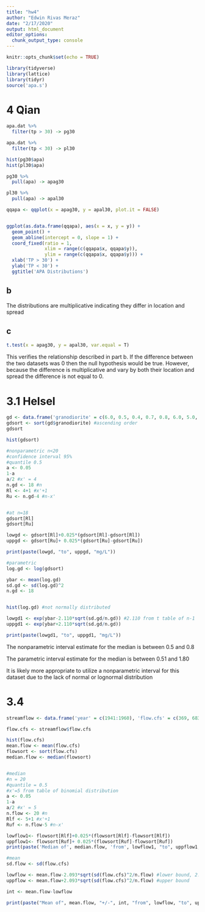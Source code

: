```yaml
---
title: "hw4"
author: "Edwin Rivas Meraz"
date: "2/17/2020"
output: html_document
editor_options: 
  chunk_output_type: console
---
```


```r
knitr::opts_chunk$set(echo = TRUE)
```

```r
library(tidyverse)
library(lattice)
library(tidyr)
source('apa.s')
```

# 4 Qian
```r
apa.dat %>%
  filter(tp > 30) -> pg30

apa.dat %>%
  filter(tp < 30) -> pl30

hist(pg30$apa)
hist(pl30$apa)

```

```r
pg30 %>%
  pull(apa) -> apag30

pl30 %>%
  pull(apa) -> apal30

qqapa <- qqplot(x = apag30, y = apal30, plot.it = FALSE)


ggplot(as.data.frame(qqapa), aes(x = x, y = y)) + 
  geom_point() + 
  geom_abline(intercept = 0, slope = 1) + 
  coord_fixed(ratio = 1, 
              xlim = range(c(qqapa$x, qqapa$y)), 
              ylim = range(c(qqapa$x, qqapa$y))) +
  xlab('TP > 30') +
  ylab('TP < 30') +
  ggtitle('APA Distributions')

```

## b

The distributions are multiplicative indicating they differ in location and spread


## c
```r
t.test(x = apag30, y = apal30, var.equal = T)

```

This verifies the relationship described in part b. If the difference between the two datasets was 0 then the null hypothesis would be true. However, because the difference is multiplicative and vary by both their location and spread the difference is not equal to 0. 

# 3.1 Helsel
```r
gd <- data.frame('granodiorite' = c(6.0, 0.5, 0.4, 0.7, 0.8, 6.0, 5.0, 0.6, 1.2, 0.3, 0.2, 0.5, 0.5, 10, 0.2, 0.2, 1.7, 3.0))
gdsort <- sort(gd$granodiorite) #ascending order
gdsort

hist(gdsort)

#nonparametric n<20
#confidence interval 95%
#quantile 0.5
a <- 0.05
1-a
a/2 #x' = 4
n.gd <- 18 #n
Rl <- 4+1 #x'+1
Ru <- n.gd-4 #n-x'


#at n=18
gdsort[Rl]
gdsort[Ru]

lowgd <- gdsort[Rl]+0.025*(gdsort[Rl]-gdsort[Rl])
uppgd <- gdsort[Ru]+ 0.025*(gdsort[Ru]-gdsort[Ru])

print(paste(lowgd, "to", uppgd, "mg/L"))

#parametric
log.gd <- log(gdsort)

ybar <- mean(log.gd)
sd.gd <- sd(log.gd)^2
n.gd <- 18


hist(log.gd) #not normally distributed

lowgd1 <- exp(ybar-2.110*sqrt(sd.gd/n.gd)) #2.110 from t table of n-1
uppgd1 <- exp(ybar+2.110*sqrt(sd.gd/n.gd))

print(paste(lowgd1, "to", uppgd1, "mg/L"))
```

The nonparametric interval estimate for the median is between 0.5 and 0.8

The parametric interval estimate for the median is between 0.51 and 1.80

It is likely more appropriate to utilize a nonparametric interval for this dataset due to the lack of normal or lognormal distribution 

# 3.4
```r
streamflow <- data.frame('year' = c(1941:1960), 'flow.cfs' = c(369, 683, 923, 1193, 413, 1025, 894, 859, 1157, 524, 327, 574, 762, 578, 379, 375, 581, 581, 530, 929))

flow.cfs <- streamflow$flow.cfs

hist(flow.cfs)
mean.flow <- mean(flow.cfs)
flowsort <- sort(flow.cfs)
median.flow <- median(flowsort)


#median
#n = 20
#quantile = 0.5
#x'=5 from table of binomial distribution
a <- 0.05
1-a
a/2 #x' = 5
n.flow <- 20 #n
Rlf <- 5+1 #x'+1
Ruf <- n.flow-5 #n-x'

lowflow1<- flowsort[Rlf]+0.025*(flowsort[Rlf]-flowsort[Rlf])
uppflow1<- flowsort[Ruf]+ 0.025*(flowsort[Ruf]-flowsort[Ruf])
print(paste('Median of', median.flow, 'from', lowflow1, "to", uppflow1, "mg/L"))

#mean
sd.flow <- sd(flow.cfs)

lowflow <- mean.flow-2.093*sqrt(sd(flow.cfs)^2/n.flow) #lower bound, 2.093 from t table 
uppflow <- mean.flow+2.093*sqrt(sd(flow.cfs)^2/n.flow) #upper bound

int <- mean.flow-lowflow

print(paste("Mean of", mean.flow, "+/-", int, "from", lowflow, "to", uppflow, "cfs"))

```

